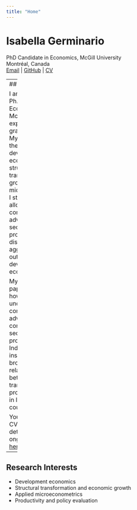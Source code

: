 ```yaml
---
title: "Home"
---
```


# Isabella Germinario
PhD Candidate in Economics, McGill University  
Montréal, Canada  
[Email](mailto:isabella.germinario@mail.mcgill.ca) | [GitHub](https://github.com/isabella-germinario) | [CV](cv/cv.pdf)

---
## Welcome!

I am a Ph.D. Candidate in Economics at McGill University, expected to graduate in 2026.  
My research lies at the intersection of development economics, structural transformation and growth, and applied microeconometrics. I study how labour allocation, comparative advantage, and sector-wide productivity disparities shape aggregate outcomes in developing economies.

My job market paper examines how sorting on unobserved comparative advantage contributes to sectoral productivity gaps in Indonesia, offering insights into the broader relationship between structural transformation and productivity growth in low-income countries.

You can find my full CV [here](/cv) and more details about my ongoing projects [here](/research).


---

## Research Interests
- Development economics  
- Structural transformation and economic growth  
- Applied microeconometrics  
- Productivity and policy evaluation
